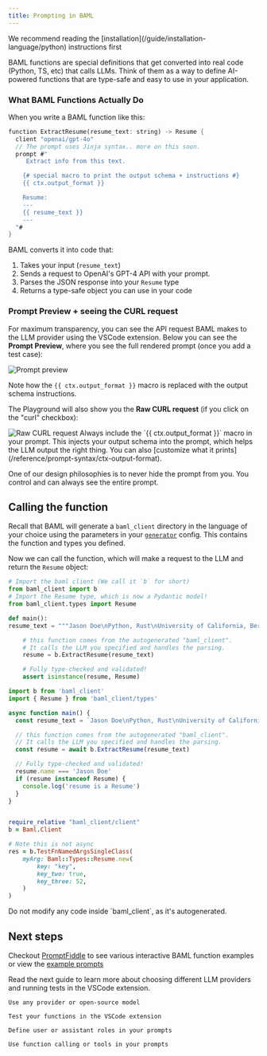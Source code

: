 ```yaml
---
title: Prompting in BAML
---
```


<Note>
We recommend reading the [installation](/guide/installation-language/python) instructions first
</Note>

BAML functions are special definitions that get converted into real code (Python, TS, etc) that calls LLMs. Think of them as a way to define AI-powered functions that are type-safe and easy to use in your application.

### What BAML Functions Actually Do
When you write a BAML function like this:

```rust BAML
function ExtractResume(resume_text: string) -> Resume {
  client "openai/gpt-4o"
  // The prompt uses Jinja syntax.. more on this soon.
  prompt #"
     Extract info from this text.

    {# special macro to print the output schema + instructions #}
    {{ ctx.output_format }}

    Resume:
    ---
    {{ resume_text }}
    ---
  "#
}
```

BAML converts it into code that:

1. Takes your input (`resume_text`)
2. Sends a request to OpenAI's GPT-4 API with your prompt.
3. Parses the JSON response into your `Resume` type
4. Returns a type-safe object you can use in your code

### Prompt Preview + seeing the CURL request
For maximum transparency, you can see the API request BAML makes to the LLM provider using the VSCode extension.
Below you can see the **Prompt Preview**, where you see the full rendered prompt (once you add a test case):

<img src="/assets/vscode/extract-resume-prompt-preview.png" alt="Prompt preview" />

Note how the `{{ ctx.output_format }}` macro is replaced with the output schema instructions.

The Playground will also show you the **Raw CURL request** (if you click on the "curl" checkbox):

<img src="/assets/vscode/curl-preview.png" alt="Raw CURL request" />

<Warning>
Always include the `{{ ctx.output_format }}` macro in your prompt. This injects your output schema into the prompt, which helps the LLM output the right thing. You can also [customize what it prints](/reference/prompt-syntax/ctx-output-format).

One of our design philosophies is to never hide the prompt from you. You control and can always see the entire prompt.
</Warning>

## Calling the function
Recall that BAML will generate a `baml_client` directory in the language of your choice using the parameters in your [`generator`](/ref/baml/generator) config. This contains the function and types you defined.

Now we can call the function, which will make a request to the LLM and return the `Resume` object:
<CodeBlocks>
```python python
# Import the baml client (We call it `b` for short)
from baml_client import b
# Import the Resume type, which is now a Pydantic model!
from baml_client.types import Resume 

def main():
resume_text = """Jason Doe\nPython, Rust\nUniversity of California, Berkeley, B.S.\nin Computer Science, 2020\nAlso an expert in Tableau, SQL, and C++\n"""

    # this function comes from the autogenerated "baml_client".
    # It calls the LLM you specified and handles the parsing.
    resume = b.ExtractResume(resume_text)

    # Fully type-checked and validated!
    assert isinstance(resume, Resume)

```

```typescript typescript
import b from 'baml_client'
import { Resume } from 'baml_client/types'

async function main() {
  const resume_text = `Jason Doe\nPython, Rust\nUniversity of California, Berkeley, B.S.\nin Computer Science, 2020\nAlso an expert in Tableau, SQL, and C++`

  // this function comes from the autogenerated "baml_client".
  // It calls the LLM you specified and handles the parsing.
  const resume = await b.ExtractResume(resume_text)

  // Fully type-checked and validated!
  resume.name === 'Jason Doe'
  if (resume instanceof Resume) {
    console.log('resume is a Resume')
  }
}
```

```ruby ruby

require_relative "baml_client/client"
b = Baml.Client

# Note this is not async
res = b.TestFnNamedArgsSingleClass(
    myArg: Baml::Types::Resume.new(
        key: "key",
        key_two: true,
        key_three: 52,
    )
)
```

</CodeBlocks>


<Warning>
Do not modify any code inside `baml_client`, as it's autogenerated.
</Warning>

## Next steps

Checkout [PromptFiddle](https://promptfiddle.com) to see various interactive BAML function examples or view the [example prompts](/examples)

Read the next guide to learn more about choosing different LLM providers and running tests in the VSCode extension.

<CardGroup cols={2}>

  <Card title="Switching LLMs" icon="fa-solid fa-gears" href="/guide/baml-basics/switching-llms">

    Use any provider or open-source model

  </Card>

  <Card title="Testing Functions" icon="fa-solid fa-vial" href="/guide/baml-basics/testing-functions">

    Test your functions in the VSCode extension

  </Card>

  <Card title="Chat Roles" icon="fa-solid fa-comments" href="/examples/prompt-engineering/chat">

    Define user or assistant roles in your prompts

  </Card>

  <Card title="Function Calling / Tools" icon="fa-solid fa-toolbox" href="/examples/prompt-engineering/tools-function-calling">

    Use function calling or tools in your prompts

  </Card>

</CardGroup>